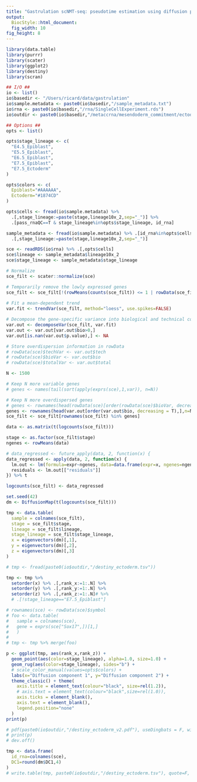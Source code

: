 ```yaml
---
title: "Gastrulation scNMT-seq: pseudotime estimation using diffusion pseudotime"
output: 
  BiocStyle::html_document: 
  fig_width: 10
fig_height: 8
---
```


```r
library(data.table)
library(purrr)
library(scater)
library(ggplot2)
library(destiny)
library(scran)
```

```r

## I/O ##
io <- list()
io$basedir <- "/Users/ricard/data/gastrulation"
io$sample.metadata <- paste0(io$basedir,"/sample_metadata.txt")
io$rna <- paste0(io$basedir,"/rna/SingleCellExperiment.rds")
io$outdir <- paste0(io$basedir,"/metaccrna/mesendoderm_commitment/ectoderm")

## Options ##
opts <- list()

opts$stage_lineage <- c(
  "E4.5_Epiblast",
  "E5.5_Epiblast",
  "E6.5_Epiblast",
  "E7.5_Epiblast",
  "E7.5_Ectoderm"
)

opts$colors <- c(
  Epiblast="#AAAAAA",
  Ectoderm="#1874CD"
)

opts$cells <- fread(io$sample.metadata) %>% 
  .[,stage_lineage:=paste(stage,lineage10x_2,sep="_")] %>% 
  .[pass_rnaQC==T & stage_lineage%in%opts$stage_lineage, id_rna]
```

```r
sample_metadata <- fread(io$sample.metadata) %>% .[id_rna%in%opts$cells] %>%
  .[,stage_lineage:=paste(stage,lineage10x_2,sep="_")]
```

```r
sce <- readRDS(io$rna) %>% .[,opts$cells]
sce$lineage <- sample_metadata$lineage10x_2
sce$stage_lineage <- sample_metadata$stage_lineage
```

<!-- Identify highly variable genes -->
```r
# Normalize
sce_filt <- scater::normalize(sce)

# Temporarily remove the lowly expressed genes
sce_filt <- sce_filt[!(rowMeans(counts(sce_filt)) <= 1 | rowData(sce_filt)$pct_dropout_by_counts > 90),]
  
# Fit a mean-dependent trend
var.fit <- trendVar(sce_filt, method="loess", use.spikes=FALSE)

# Decompose the gene-specific variance into biological and technical components
var.out <- decomposeVar(sce_filt, var.fit)
var.out <- var.out[var.out$bio>0,]
var.out[is.nan(var.out$p.value),] <- NA

# Store overdispersion information in rowData
# rowData(sce)$techVar <- var.out$tech
# rowData(sce)$bioVar <- var.out$bio
# rowData(sce)$totalVar <- var.out$total

```

<!-- Filter expression data -->
```r
N <- 1500

# Keep N more variable genes
# genes <- names(tail(sort(apply(exprs(sce),1,var)), n=N))

# Keep N more overdispersed genes
# genes <- rownames(head(rowData(sce)[order(rowData(sce)$bioVar, decreasing = T),],n=N))
genes <- rownames(head(var.out[order(var.out$bio, decreasing = T),],n=N))
sce_filt <- sce_filt[rownames(sce_filt) %in% genes]
```

<!-- Regress out covariates -->
```r
data <- as.matrix(t(logcounts(sce_filt)))

stage <- as.factor(sce_filt$stage)
ngenes <- rowMeans(data)

# data_regressed <- future_apply(data, 2, function(x) {
data_regressed <- apply(data, 2, function(x) {
  lm.out <- lm(formula=expr~ngenes, data=data.frame(expr=x, ngenes=ngenes));
  residuals <- lm.out[["residuals"]]
}) %>% t

logcounts(sce_filt) <- data_regressed
```

<!-- Fit DiffusionMap -->
```r
set.seed(42)
dm <- DiffusionMap(t(logcounts(sce_filt)))
```

```r
tmp <- data.table(
  sample = colnames(sce_filt),
  stage = sce_filt$stage,
  lineage = sce_filt$lineage,
  stage_lineage = sce_filt$stage_lineage,
  x = eigenvectors(dm)[,1],
  y = eigenvectors(dm)[,2],
  z = eigenvectors(dm)[,3]
)
```

<!-- Load pre-computed pseudotime -->
```r
# tmp <- fread(paste0(io$outdir,"/destiny_ectoderm.tsv"))
```

<!-- Calculate ranks -->
```r
tmp <- tmp %>% 
  setorder(x) %>% .[,rank_x:=1:.N] %>%
  setorder(y) %>% .[,rank_y:=1:.N] %>%
  setorder(z) %>% .[,rank_z:=1:.N]# %>%
  # .[!stage_lineage=="E7.5_Epiblast"]
```

```r
# rownames(sce) <- rowData(sce)$symbol
# foo <- data.table(
#   sample = colnames(sce),
#   gene = exprs(sce["Sox17",])[1,]
#   )
# 
# tmp <- tmp %>% merge(foo)
```

<!-- Scatter plot of pairs of diffusion components -->
```r
p <- ggplot(tmp, aes(rank_x,rank_z)) +
  geom_point(aes(color=stage_lineage), alpha=1.0, size=1.0) +
  geom_rug(aes(color=stage_lineage), sides="b") + 
  # scale_color_manual(values=opts$colors) +
  labs(x="Diffusion component 1", y="Diffusion component 2") +
  theme_classic() + theme(
    axis.title = element_text(colour="black", size=rel(1.2)),
    # axis.text = element_text(colour="black",size=rel(1.0)),
    axis.ticks = element_blank(),
    axis.text = element_blank(),
    legend.position="none"
  )
print(p)

# pdf(paste0(io$outdir,"/destiny_ectoderm_v2.pdf"), useDingbats = F, width=4.75, height=4.25)
# print(p)
# dev.off()
```

<!-- Save results -->
```r
tmp <- data.frame(
  id_rna=colnames(sce), 
  DC1=round(dm$DC1,4)
)
# write.table(tmp, paste0(io$outdir,"/destiny_ectoderm.tsv"), quote=F, sep="\t", row.names = F, col.names = T)
```

